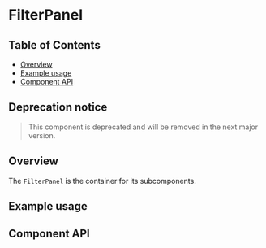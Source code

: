 
# FilterPanel

## Table of Contents

- [Overview](#overview)
- [Example usage](#example-usage)
- [Component API](#component-api)

## Deprecation notice

> This component is deprecated and will be removed in the next major version.


## Overview

The `FilterPanel` is the container for its subcomponents.

## Example usage

<Canvas>
  <Story of={FilterPanelStories.Default} />
</Canvas>

## Component API

<Controls />
